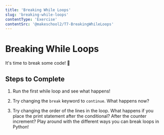 ```yaml
---
title: 'Breaking While Loops'
slug: 'breaking-while-loops'
contentType: 'Exercise'
contentSrc: '@makeschool2/T7-BreakingWhileLoops'
---
```


# Breaking While Loops

It's time to break some code! :hammer:

## Steps to Complete

1. Run the first while loop and see what happens!

2. Try changing the `break` keyword to `continue`. What happens now?

3. Try changing the order of the lines in the loop. What happens if you place the print statement after the conditional? After the counter increment? Play around with the different ways you can break loops in Python!